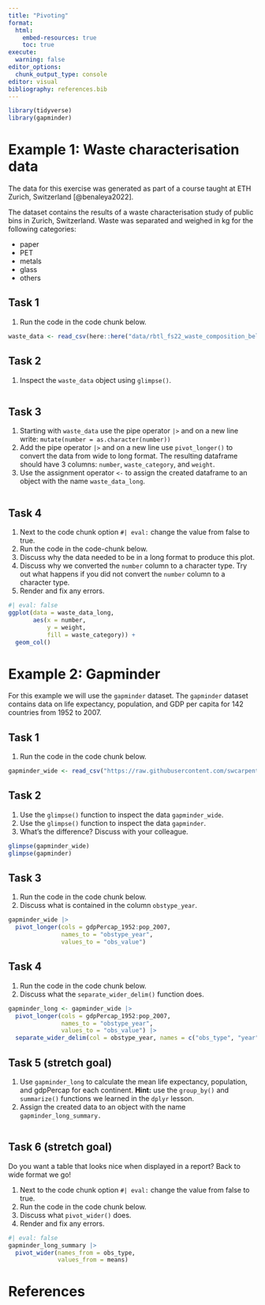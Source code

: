 ```yaml
---
title: "Pivoting"
format:
  html:
    embed-resources: true
    toc: true
execute:
  warning: false
editor_options: 
  chunk_output_type: console
editor: visual
bibliography: references.bib
---
```


```r
library(tidyverse)
library(gapminder)
```

# Example 1: Waste characterisation data

The data for this exercise was generated as part of a course taught at ETH Zurich, Switzerland [@benaleya2022].

The dataset contains the results of a waste characterisation study of public bins in Zurich, Switzerland. Waste was separated and weighed in kg for the following categories:

-   paper
-   PET
-   metals
-   glass
-   others

## Task 1

1.  Run the code in the code chunk below.

```r
waste_data <- read_csv(here::here("data/rbtl_fs22_waste_composition_bellevue.csv"))
```

## Task 2

1.  Inspect the `waste_data` object using `glimpse()`.

```r

```

## Task 3

1.  Starting with `waste_data` use the pipe operator `|>` and on a new line write: `mutate(number = as.character(number))`
2.  Add the pipe operator `|>` and on a new line use `pivot_longer()` to convert the data from wide to long format. The resulting dataframe should have 3 columns: `number`, `waste_category`, and `weight`.
3.  Use the assignment operator `<-` to assign the created dataframe to an object with the name `waste_data_long`.

```r

```

## Task 4

1.  Next to the code chunk option `#| eval:` change the value from false to true.
2.  Run the code in the code-chunk below.
3.  Discuss why the data needed to be in a long format to produce this plot.
4.  Discuss why we converted the `number` column to a character type. Try out what happens if you did not convert the `number` column to a character type.
5.  Render and fix any errors.

```r
#| eval: false
ggplot(data = waste_data_long,
       aes(x = number,
           y = weight,
           fill = waste_category)) +
  geom_col()
```

# Example 2: Gapminder

For this example we will use the `gapminder` dataset. The `gapminder` dataset contains data on life expectancy, population, and GDP per capita for 142 countries from 1952 to 2007.

## Task 1

1.  Run the code in the code chunk below.

```r
gapminder_wide <- read_csv("https://raw.githubusercontent.com/swcarpentry/r-novice-gapminder/main/episodes/data/gapminder_wide.csv")
```

## Task 2

1.  Use the `glimpse()` function to inspect the data `gapminder_wide`.
2.  Use the `glimpse()` function to inspect the data `gapminder`.
3.  What's the difference? Discuss with your colleague.

```r
glimpse(gapminder_wide)
glimpse(gapminder)
```

## Task 3

1.  Run the code in the code chunk below.
2.  Discuss what is contained in the column `obstype_year`.

```r
gapminder_wide |> 
  pivot_longer(cols = gdpPercap_1952:pop_2007,
               names_to = "obstype_year",
               values_to = "obs_value")
```

## Task 4

1.  Run the code in the code chunk below.
2.  Discuss what the `separate_wider_delim()` function does.

```r
gapminder_long <- gapminder_wide |> 
  pivot_longer(cols = gdpPercap_1952:pop_2007,
               names_to = "obstype_year",
               values_to = "obs_value") |> 
  separate_wider_delim(col = obstype_year, names = c("obs_type", "year"), delim = "_")
```

## Task 5 (stretch goal)

1.  Use `gapminder_long` to calculate the mean life expectancy, population, and gdpPercap for each continent. **Hint:** use the `group_by()` and `summarize()` functions we learned in the `dplyr` lesson.
2.  Assign the created data to an object with the name `gapminder_long_summary.`

```r

```

## Task 6 (stretch goal)

Do you want a table that looks nice when displayed in a report? Back to wide format we go!

1.  Next to the code chunk option `#| eval:` change the value from false to true.
2.  Run the code in the code chunk below.
3.  Discuss what `pivot_wider()` does.
4.  Render and fix any errors.

```r
#| eval: false
gapminder_long_summary |> 
  pivot_wider(names_from = obs_type,
              values_from = means) 
```

# References
